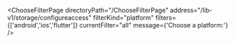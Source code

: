 


<ChooseFilterPage
    directoryPath="/ChooseFilterPage"
    address="/lib-v1/storage/configureaccess"
    filterKind="platform"
    filters={['android','ios','flutter']}
    currentFilter="all"
    message={'Choose a platform:'}
/>
